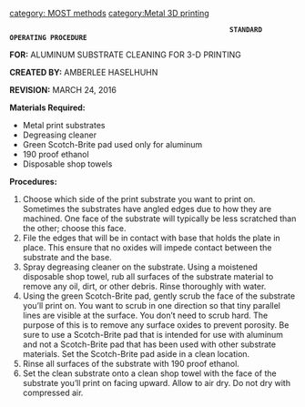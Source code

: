 {{MOST}}
[[category: MOST methods]]
[[category:Metal 3D printing]]
                                                       '''STANDARD OPERATING PROCEDURE'''

'''FOR:''' ALUMINUM SUBSTRATE CLEANING FOR 3-D PRINTING

'''CREATED BY:''' AMBERLEE HASELHUHN

'''REVISION:''' MARCH 24, 2016


'''Materials Required:'''

* Metal print substrates
* Degreasing cleaner
* Green Scotch-Brite pad used only for aluminum
* 190 proof ethanol
* Disposable shop towels

'''Procedures:'''

# Choose which side of the print substrate you want to print on. Sometimes the substrates have angled edges due to how they are machined. One face of the substrate will typically be less scratched than the other; choose this face.
# File the edges that will be in contact with base that holds the plate in place.  This ensure that no oxides will impede contact between the substrate and the base.
# Spray degreasing cleaner on the substrate. Using a moistened disposable shop towel, rub all surfaces of the substrate material to remove any oil, dirt, or other debris. Rinse thoroughly with water.
# Using the green Scotch-Brite pad, gently scrub the face of the substrate you’ll print on. You want to scrub in one direction so that tiny parallel lines are visible at the surface. You don’t need to scrub hard. The purpose of this is to remove any surface oxides to prevent porosity. Be sure to use a Scotch-Brite pad that is intended for use with aluminum and not a Scotch-Brite pad that has been used with other substrate materials. Set the Scotch-Brite pad aside in a clean location.
# Rinse all surfaces of the substrate with 190 proof ethanol.
# Set the clean substrate onto a clean shop towel with the face of the substrate you’ll print on facing upward. Allow to air dry. Do not dry with compressed air.